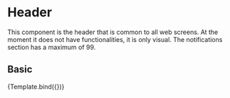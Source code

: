 
<Meta 
    title="Components/Content/Header" 
    component={Header}
/>

# Header
This component is the header that is common to all web screens. At the moment it does not have functionalities, it is only visual. The notifications section has a maximum of 99.

<Props of={Header} />



## Basic
<Canvas>
  <Story 
    name="Basic"
    args={{
        count : 7 ,
        title : "Productivio"
    }}
   >
        {Template.bind({})}
  </Story>
</Canvas>

<ArgsTable story="Basic" />











